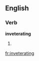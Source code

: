 
==English==

===Verb===
'''inveterating'''

# {{present participle of|[[inveterate]]}}

[[fr:inveterating]]